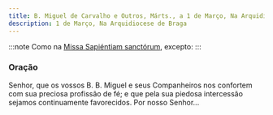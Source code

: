 ```yaml
---
title: B. Miguel de Carvalho e Outros, Márts., a 1 de Março, Na Arquidiocese de Braga
description: 1 de Março, Na Arquidiocese de Braga
---
```


:::note
Como na [Missa Sapiéntiam sanctórum](/missal/comum/7muitosmartires2), excepto:
:::

### Oração

Senhor, que os vossos B. B. Miguel e seus Companheiros nos confortem com
sua preciosa profissão de fé; e que pela sua piedosa intercessão sejamos
continuamente favorecidos. Por nosso Senhor...
